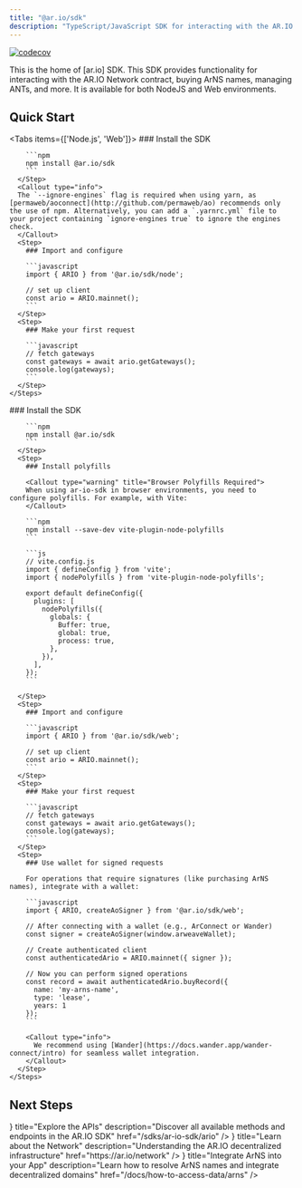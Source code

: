 ```yaml
---
title: "@ar.io/sdk"
description: "TypeScript/JavaScript SDK for interacting with the AR.IO ecosystem"
---
```



[![codecov](https://codecov.io/gh/ar-io/ar-io-sdk/graph/badge.svg?token=7dXKcT7dJy)](https://codecov.io/gh/ar-io/ar-io-sdk)

This is the home of [ar.io] SDK. This SDK provides functionality for interacting with the AR.IO Network contract, buying ArNS names, managing ANTs, and more. It is available for both NodeJS and Web environments.

## Quick Start

<Tabs items={['Node.js', 'Web']}>
  <Tab value="Node.js">
    <Steps>
      <Step>
        ### Install the SDK

        ```npm
        npm install @ar.io/sdk
        ```
      </Step>
      <Callout type="info">
      The `--ignore-engines` flag is required when using yarn, as [permaweb/aoconnect](http://github.com/permaweb/ao) recommends only the use of npm. Alternatively, you can add a `.yarnrc.yml` file to your project containing `ignore-engines true` to ignore the engines check.
      </Callout>
      <Step>
        ### Import and configure

        ```javascript
        import { ARIO } from '@ar.io/sdk/node';

        // set up client
        const ario = ARIO.mainnet();
        ```
      </Step>
      <Step>
        ### Make your first request

        ```javascript
        // fetch gateways
        const gateways = await ario.getGateways();
        console.log(gateways);
        ```
      </Step>
    </Steps>

  </Tab>
  
  <Tab value="Web">
    <Steps>
      <Step>
        ### Install the SDK

        ```npm
        npm install @ar.io/sdk
        ```
      </Step>
      <Step>
        ### Install polyfills

        <Callout type="warning" title="Browser Polyfills Required">
        When using ar-io-sdk in browser environments, you need to configure polyfills. For example, with Vite:
        </Callout>

        ```npm
        npm install --save-dev vite-plugin-node-polyfills
        ```

        ```js
        // vite.config.js
        import { defineConfig } from 'vite';
        import { nodePolyfills } from 'vite-plugin-node-polyfills';

        export default defineConfig({
          plugins: [
            nodePolyfills({
              globals: {
                Buffer: true,
                global: true,
                process: true,
              },
            }),
          ],
        });
        ```
        
      </Step>
      <Step>
        ### Import and configure

        ```javascript
        import { ARIO } from '@ar.io/sdk/web';

        // set up client
        const ario = ARIO.mainnet();
        ```
      </Step>
      <Step>
        ### Make your first request

        ```javascript
        // fetch gateways
        const gateways = await ario.getGateways();
        console.log(gateways);
        ```
      </Step>
      <Step>
        ### Use wallet for signed requests

        For operations that require signatures (like purchasing ArNS names), integrate with a wallet:

        ```javascript
        import { ARIO, createAoSigner } from '@ar.io/sdk/web';

        // After connecting with a wallet (e.g., ArConnect or Wander)
        const signer = createAoSigner(window.arweaveWallet);
        
        // Create authenticated client
        const authenticatedArio = ARIO.mainnet({ signer });
        
        // Now you can perform signed operations
        const record = await authenticatedArio.buyRecord({
          name: 'my-arns-name',
          type: 'lease',
          years: 1
        });
        ```

        <Callout type="info">
          We recommend using [Wander](https://docs.wander.app/wander-connect/intro) for seamless wallet integration.
        </Callout>
      </Step>
    </Steps>

  </Tab>
</Tabs>

## Next Steps

<Cards>
  <Card
    icon={<BookOpen />}
    title="Explore the APIs"
    description="Discover all available methods and endpoints in the AR.IO SDK"
    href="/sdks/ar-io-sdk/ario"
  />
  <Card
    icon={<Network />}
    title="Learn about the Network"
    description="Understanding the AR.IO decentralized infrastructure"
    href="https://ar.io/network"
  />
  <Card
    icon={<Globe />}
    title="Integrate ArNS into your App"
    description="Learn how to resolve ArNS names and integrate decentralized domains"
    href="/docs/how-to-access-data/arns"
  />
</Cards>
